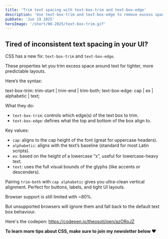 ```yaml
---
title: 'Trim text spacing with text-box-trim and text-box-edge'
description: 'Use text-box-trim and text-box-edge to remove excess space around text for cleaner UI layouts—perfect for buttons, labels, and tight spacing.'
pubDate: 'Jun 19 2025'
heroImage: '/short/06-2025/text-box-trim.gif'
---
```



<Picture
  src="/short/06-2025/text-box-trim.gif"
  alt="Trimmed text box example using text-box-trim and text-box-edge for precise vertical alignment in UI"
  width="400"
  height="600"
  style="margin: 2em auto 1em auto; display: block; border: 4px solid var(--border)"
/>

## Tired of inconsistent text spacing in your UI?

CSS has a new fix: `text-box-trim` and `text-box-edge`.

These properties let you trim excess space around text for tighter, more predictable layouts.

Here’s the syntax:

text-box-trim: trim-start | trim-end | trim-both;
text-box-edge: cap | ex | alphabetic | text;

What they do:

- `text-box-trim`: controls which edge(s) of the text box to trim.
- `text-box-edge`: defines what the top and bottom of the box align to.

Key values:

- `cap`: aligns to the cap height of the font (great for uppercase headers).
- `alphabetic`: aligns with the text’s baseline (standard for most Latin scripts).
- `ex`: based on the height of a lowercase “x”, useful for lowercase-heavy text.
- `text`: uses the full visual bounds of the glyphs (like accents or descenders).

Pairing `trim-both` with `cap alphabetic` gives you ultra-clean vertical alignment. Perfect for buttons, labels, and tight UI layouts.

Browser support is still limited with ~80%.

But unsupported browsers will ignore them and fall back to the default text box behaviour.

Here's the codepen: https://codepen.io/theosoti/pen/azORoJZ

**To learn more tips about CSS, make sure to join my newsletter below ❤️**
